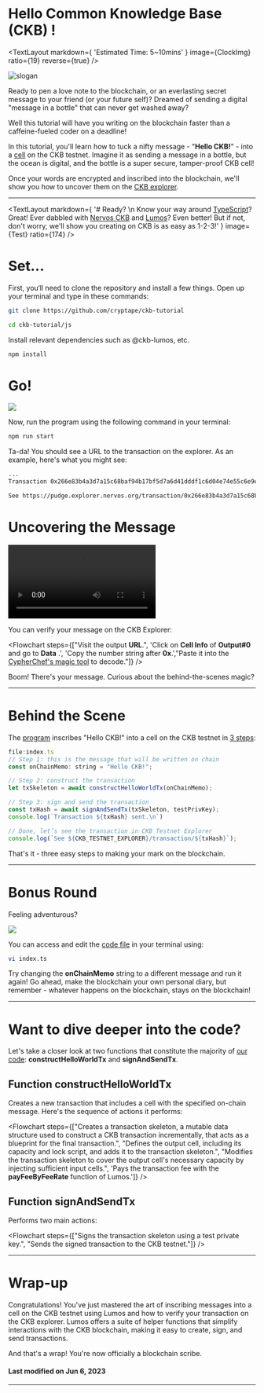 

# Hello Common Knowledge Base (CKB) !

<TextLayout
    markdown={
        'Estimated Time: 5~10mins'
    }
    image={ClockImg}
    ratio={19}
    reverse={true}
/>

<MarginContainer bottom={32} />

<img src={Slogan} alt="slogan" />

<MarginContainer bottom={32} />

Ready to pen a love note to the blockchain, or an everlasting secret message to your friend (or your future self)? Dreamed of sending a digital "message in a bottle" that can never get washed away?

<MarginContainer bottom={16} />

Well this tutorial will have you writing on the blockchain faster than a caffeine-fueled coder on a deadline!

<MarginContainer bottom={16} />


In this tutorial, you'll learn how to tuck a nifty message - "**Hello CKB!**" - into a [cell](https://docs.nervos.org/docs/reference/cell/) on the CKB testnet. Imagine it as sending a message in a bottle, but the ocean is digital, and the bottle is a super secure, tamper-proof CKB cell!

<MarginContainer bottom={16} />

Once your words are encrypted and inscribed into the blockchain, we'll show you how to uncover them on the [CKB explorer](https://explorer.nervos.org/).


<MarginContainer bottom={96} />

---

<MarginContainer bottom={96} />


<TextLayout
    markdown={
        '# Ready? \n Know your way around [TypeScript](https://www.typescriptlang.org/)? Great! Ever dabbled with [Nervos CKB](https://academy.ckb.dev/courses/basic-theory) and [Lumos](https://github.com/ckb-js/lumos)? Even better! But if not, don\'t worry, we\'ll show you creating on CKB is as easy as 1-2-3!'
    }
    image={Test}
    ratio={174}
/>

<MarginContainer bottom={64} />

# Set...

First, you‘ll need to clone the repository and install a few things. Open up your terminal and type in these commands:


```bash
git clone https://github.com/cryptape/ckb-tutorial
```

```bash
cd ckb-tutorial/js
```
Install relevant dependencies such as @ckb-lumos, etc.


```bash
npm install
```

<MarginContainer bottom={64} />

# Go!

<img src={GoImg} />
<MarginContainer bottom={16} />

Now, run the program using the following command in your terminal:

```bash
npm run start
```

Ta-da! You should see a URL to the transaction on the explorer.
As an example, here's what you might see:

<MarginContainer bottom={16} />


```bash
...
Transaction 0x266e83b4a3d7a15c68baf94b17bf5d7a6d41dddf1c6d04e74e55c6e9e26aef3e sent.

See https://pudge.explorer.nervos.org/transaction/0x266e83b4a3d7a15c68baf94b17bf5d7a6d41dddf1c6d04e74e55c6e9e26aef3e

```

<MarginContainer bottom={64} />


# Uncovering the Message


<video src={UncoveringHelloCkb} controls>
    Your browser does not support the video tag.
</video>

<MarginContainer bottom={16} />

You can verify your message on the CKB Explorer:

<Flowchart steps={["Visit the output **URL**.", 'Click on <span>**Cell Info**</span> of **Output#0** and go to **Data** .', 'Copy the number string after **0x**.',"Paste it into the [CypherChef's magic tool](https://gchq.github.io/CyberChef/#recipe=From_Hex('None')) to decode."]} />

Boom! There's your message. Curious about the behind-the-scenes magic?

<MarginContainer bottom={96} />

---

<MarginContainer bottom={96} />

# Behind the Scene

The [program](https://github.com/cryptape/ckb-tutorial/blob/main/js/index.ts) inscribes "Hello CKB!" into a cell on the CKB testnet in [3 steps](https://github.com/cryptape/ckb-tutorial/blob/2c5e4cfae3d7301b4c1d488446cf440c0436b629/js/index.ts#L146-L154):

<MarginContainer bottom={16} />

[//]: # (<img src={ProcessImg} />)
```javascript
file:index.ts
// Step 1: this is the message that will be written on chain
const onChainMemo: string = "Hello CKB!";

// Step 2: construct the transaction
let txSkeleton = await constructHelloWorldTx(onChainMemo);

// Step 3: sign and send the transaction
const txHash = await signAndSendTx(txSkeleton, testPrivKey);
console.log(`Transaction ${txHash} sent.\n`)

// Done, let’s see the transaction in CKB Testnet Explorer
console.log(`See ${CKB_TESTNET_EXPLORER}/transaction/${txHash}`);
```

<MarginContainer bottom={16} />

That's it - three easy steps to making your mark on the blockchain.

<MarginContainer bottom={96} />

---

<MarginContainer bottom={96} />

# Bonus Round

Feeling adventurous?

<img src={WhiteBoard} />

<MarginContainer bottom={16} />

You can access and edit the [code file](https://github.com/Flouse/ckb-tthw/blob/42bf1b5a3566e2d8adf6ef79aad8580de0d79281/js/index.ts#L125-L136) in your terminal using:

```bash
vi index.ts
```

Try changing the **onChainMemo** string to a different message and run it again! Go ahead, make the blockchain your own personal diary, but remember - whatever happens on the blockchain, stays on the blockchain!

<MarginContainer bottom={96} />

---

<MarginContainer bottom={96} />

# Want to dive deeper into the code?

Let's take a closer look at two functions that constitute the majority of [our code](https://github.com/Flouse/ckb-tthw/blob/42bf1b5a3566e2d8adf6ef79aad8580de0d79281/js/index.ts): **constructHelloWorldTx** and **signAndSendTx**.

<MarginContainer bottom={32} />

## Function <span className="tutorial-font-green">constructHelloWorldTx</span>

<MarginContainer bottom={16} />

Creates a new transaction that includes a cell with the specified on-chain message. Here's the sequence of actions it performs:

<Flowchart steps={["Creates a transaction skeleton, a mutable data structure used to construct a CKB transaction incrementally, that acts as a blueprint for the final transaction.", "Defines the output cell, including its capacity and lock script, and adds it to the transaction skeleton.", "Modifies the transaction skeleton to cover the output cell's necessary capacity by injecting sufficient input cells.", 'Pays the transaction fee with the **payFeeByFeeRate** function of Lumos.']} />

<MarginContainer bottom={32} />

## Function <span className="tutorial-font-green">signAndSendTx</span>
<MarginContainer bottom={16} />

Performs two main actions:
<MarginContainer bottom={16} />

<Flowchart steps={["Signs the transaction skeleton using a test private key.", "Sends the signed transaction to the CKB testnet."]} />

<MarginContainer bottom={96} />

---

<MarginContainer bottom={96} />


# Wrap-up

<MarginContainer bottom={32} />

Congratulations! You've just mastered the art of inscribing messages into a cell on the CKB testnet using Lumos and how to verify your transaction on the CKB explorer. Lumos offers a suite of helper functions that simplify interactions with the CKB blockchain, making it easy to create, sign, and send transactions.

<MarginContainer bottom={16} />

And that's a wrap! You're now officially a blockchain scribe.

<MarginContainer bottom={96} />

#### Last modified on Jun 6, 2023

<MarginContainer bottom={32} />

---

<MarginContainer bottom={96} />

<NextPage docName="Multi-purpose NFT" />
<br/>
<br/>
